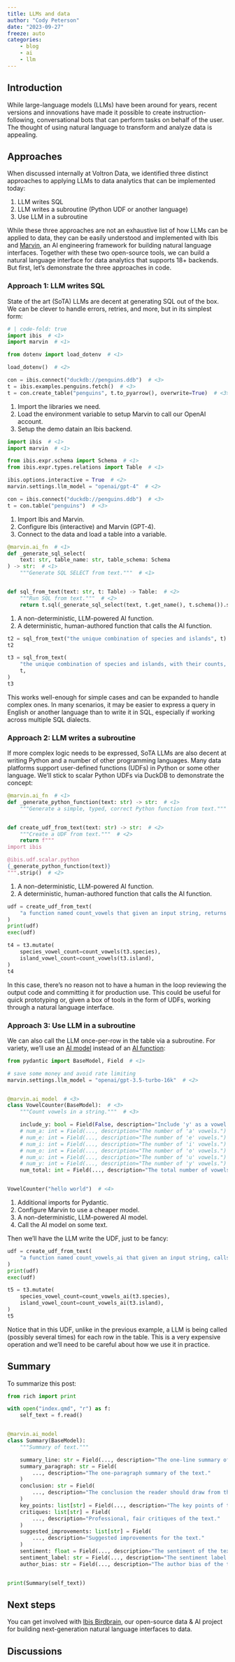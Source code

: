 ```yaml
---
title: LLMs and data
author: "Cody Peterson"
date: "2023-09-27"
freeze: auto
categories:
    - blog
    - ai
    - llm
---
```


## Introduction

While large-language models (LLMs) have been around for years, recent versions
and innovations have made it possible to create instruction-following,
conversational bots that can perform tasks on behalf of the user. The
thought of using natural language to transform and analyze data is appealing.

## Approaches

When discussed internally at Voltron Data, we identified three distinct
approaches to applying LLMs to data analytics that can be implemented today:

1. LLM writes SQL
2. LLM writes a subroutine (Python UDF or another language)
3. Use LLM in a subroutine

While these three approaches are not an exhaustive list of how LLMs can be
applied to data, they can be easily understood and implemented with
Ibis and [Marvin](https://www.askmarvin.ai/welcome/what_is_marvin/), an AI
engineering framework for building natural language interfaces. Together with
these two open-source tools, we can build a natural language interface for
data analytics that supports 18+ backends. But first, let's demonstrate the
three approaches in code.

### Approach 1: LLM writes SQL

State of the art (SoTA) LLMs are decent at generating SQL out of the box. We can
be clever to handle errors, retries, and more, but in its simplest form:

```python
# | code-fold: true
import ibis  # <1>
import marvin  # <1>

from dotenv import load_dotenv  # <1>

load_dotenv()  # <2>

con = ibis.connect("duckdb://penguins.ddb")  # <3>
t = ibis.examples.penguins.fetch()  # <3>
t = con.create_table("penguins", t.to_pyarrow(), overwrite=True)  # <3>
```

1. Import the libraries we need.
2. Load the environment variable to setup Marvin to call our OpenAI account.
3. Setup the demo datain an Ibis backend.

```python
import ibis  # <1>
import marvin  # <1>

from ibis.expr.schema import Schema  # <1>
from ibis.expr.types.relations import Table  # <1>

ibis.options.interactive = True  # <2>
marvin.settings.llm_model = "openai/gpt-4"  # <2>

con = ibis.connect("duckdb://penguins.ddb")  # <3>
t = con.table("penguins")  # <3>
```

1. Import Ibis and Marvin.
2. Configure Ibis (interactive) and Marvin (GPT-4).
3. Connect to the data and load a table into a variable.

```python
@marvin.ai_fn  # <1>
def _generate_sql_select(
    text: str, table_name: str, table_schema: Schema
) -> str:  # <1>
    """Generate SQL SELECT from text."""  # <1>


def sql_from_text(text: str, t: Table) -> Table:  # <2>
    """Run SQL from text."""  # <2>
    return t.sql(_generate_sql_select(text, t.get_name(), t.schema()).strip(";"))  # <2>
```

1. A non-deterministic, LLM-powered AI function.
2. A deterministic, human-authored function that calls the AI function.

```python
t2 = sql_from_text("the unique combination of species and islands", t)
t2
```

```python
t3 = sql_from_text(
    "the unique combination of species and islands, with their counts, ordered from highest to lowest, and name that column just 'count'",
    t,
)
t3
```

This works well-enough for simple cases and can be expanded to handle complex
ones. In many scenarios, it may be easier to express a query in English or
another language than to write it in SQL, especially if working across multiple
SQL dialects.

### Approach 2: LLM writes a subroutine

If more complex logic needs to be expressed, SoTA LLMs are also decent at
writing Python and a number of other programming languages. Many data platforms
support user-defined functions (UDFs) in Python or some other language. We'll
stick to scalar Python UDFs via DuckDB to demonstrate the concept:

```python
@marvin.ai_fn  # <1>
def _generate_python_function(text: str) -> str:  # <1>
    """Generate a simple, typed, correct Python function from text."""  # <1>


def create_udf_from_text(text: str) -> str:  # <2>
    """Create a UDF from text."""  # <2>
    return f"""
import ibis

@ibis.udf.scalar.python
{_generate_python_function(text)}
""".strip()  # <2>
```

1. A non-deterministic, LLM-powered AI function.
2. A deterministic, human-authored function that calls the AI function.

```python
udf = create_udf_from_text(
    "a function named count_vowels that given an input string, returns an int w/ the number of vowels (y_included as a boolean option defaulted to False)"
)
print(udf)
exec(udf)
```

```python
t4 = t3.mutate(
    species_vowel_count=count_vowels(t3.species),
    island_vowel_count=count_vowels(t3.island),
)
t4
```

In this case, there's no reason not to have a human in the loop
reviewing the output code and committing it for production use. This could be
useful for quick prototyping or, given a box of tools in the form of UDFs,
working through a natural language interface.

### Approach 3: Use LLM in a subroutine

We can also call the LLM once-per-row in the table via a subroutine. For variety,
we'll use an [AI model](https://www.askmarvin.ai/components/ai_model/) instead
of an [AI function](https://www.askmarvin.ai/components/ai_function/):

```python
from pydantic import BaseModel, Field  # <1>

# save some money and avoid rate limiting
marvin.settings.llm_model = "openai/gpt-3.5-turbo-16k"  # <2>


@marvin.ai_model  # <3>
class VowelCounter(BaseModel):  # <3>
    """Count vowels in a string."""  # <3>

    include_y: bool = Field(False, description="Include 'y' as a vowel.")  # <3>
    # num_a: int = Field(..., description="The number of 'a' vowels.") # <3>
    # num_e: int = Field(..., description="The number of 'e' vowels.") # <3>
    # num_i: int = Field(..., description="The number of 'i' vowels.") # <3>
    # num_o: int = Field(..., description="The number of 'o' vowels.") # <3>
    # num_u: int = Field(..., description="The number of 'u' vowels.") # <3>
    # num_y: int = Field(..., description="The number of 'y' vowels.") # <3>
    num_total: int = Field(..., description="The total number of vowels.")  # <3>


VowelCounter("hello world")  # <4>
```

1. Additional imports for Pydantic.
2. Configure Marvin to use a cheaper model.
3. A non-deterministic, LLM-powered AI model.
4. Call the AI model on some text.

Then we'll have the LLM write the UDF, just to be fancy:

```python
udf = create_udf_from_text(
    "a function named count_vowels_ai that given an input string, calls VowelCounter on it and returns the num_total attribute of that result"
)
print(udf)
exec(udf)
```

```python
t5 = t3.mutate(
    species_vowel_count=count_vowels_ai(t3.species),
    island_vowel_count=count_vowels_ai(t3.island),
)
t5
```

Notice that in this UDF, unlike in the previous example, a LLM is being
called (possibly several times) for each row in the table. This is a very expensive
operation and we'll need to be careful about how we use it in practice.

## Summary

To summarize this post:

```python
from rich import print

with open("index.qmd", "r") as f:
    self_text = f.read()


@marvin.ai_model
class Summary(BaseModel):
    """Summary of text."""

    summary_line: str = Field(..., description="The one-line summary of the text.")
    summary_paragraph: str = Field(
        ..., description="The one-paragraph summary of the text."
    )
    conclusion: str = Field(
        ..., description="The conclusion the reader should draw from the text."
    )
    key_points: list[str] = Field(..., description="The key points of the text.")
    critiques: list[str] = Field(
        ..., description="Professional, fair critiques of the text."
    )
    suggested_improvements: list[str] = Field(
        ..., description="Suggested improvements for the text."
    )
    sentiment: float = Field(..., description="The sentiment of the text.")
    sentiment_label: str = Field(..., description="The sentiment label of the text.")
    author_bias: str = Field(..., description="The author bias of the text.")


print(Summary(self_text))
```

## Next steps

You can get involved with [Ibis
Birdbrain](https://github.com/ibis-project/ibis-birdbrain), our open-source data
& AI project for building next-generation natural language interfaces to data.

## Discussions
